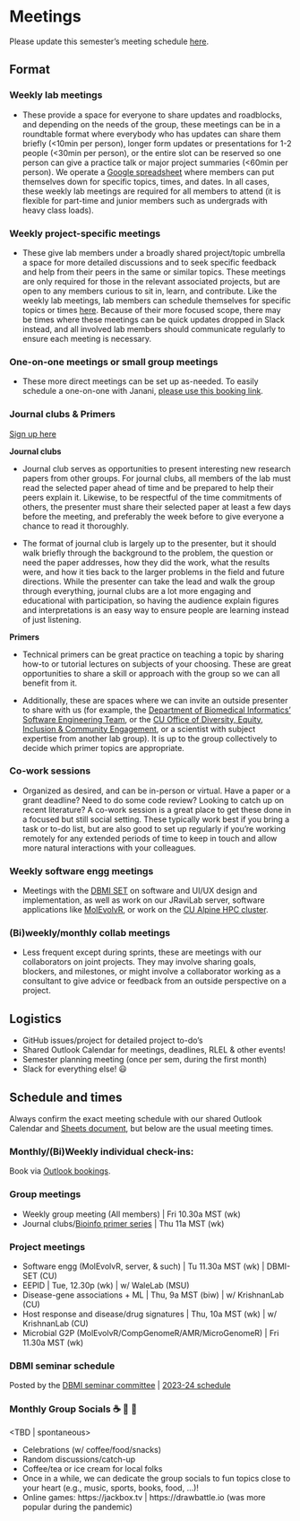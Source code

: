 # Meetings

Please update this semester's meeting schedule [here](https://docs.google.com/spreadsheets/d/14919WwHIiKFFBcYZgF9wxACIYqh-gW-2QeDyM4WU28E/edit#gid=0).

## Format

### Weekly lab meetings

-   These provide a space for everyone to share updates and roadblocks, and depending on the needs of the group, these meetings can be in a roundtable format where everybody who has updates can share them briefly (\<10min per person), longer form updates or presentations for 1-2 people (\<30min per person), or the entire slot can be reserved so one person can give a practice talk or major project summaries (\<60min per person). We operate a [Google spreadsheet](https://docs.google.com/spreadsheets/d/14919WwHIiKFFBcYZgF9wxACIYqh-gW-2QeDyM4WU28E/edit#gid=0) where members can put themselves down for specific topics, times, and dates. In all cases, these weekly lab meetings are required for all members to attend (it is flexible for part-time and junior members such as undergrads with heavy class loads).

### Weekly project-specific meetings

-   These give lab members under a broadly shared project/topic umbrella a space for more detailed discussions and to seek specific feedback and help from their peers in the same or similar topics. These meetings are only required for those in the relevant associated projects, but are open to any members curious to sit in, learn, and contribute. Like the weekly lab meetings, lab members can schedule themselves for specific topics or times [here](https://docs.google.com/spreadsheets/d/14919WwHIiKFFBcYZgF9wxACIYqh-gW-2QeDyM4WU28E/edit#gid=0). Because of their more focused scope, there may be times where these meetings can be quick updates dropped in Slack instead, and all involved lab members should communicate regularly to ensure each meeting is necessary.

### One-on-one meetings or small group meetings

-   These more direct meetings can be set up as-needed. To easily schedule a one-on-one with Janani, [please use this booking link](bit.ly/janani-cucal).

### Journal clubs & Primers

[Sign up here](https://docs.google.com/spreadsheets/d/14919WwHIiKFFBcYZgF9wxACIYqh-gW-2QeDyM4WU28E/edit#gid=943003305)

**Journal clubs** <br>

-   Journal club serves as opportunities to present interesting new research papers from other groups. For journal clubs, all members of the lab must read the selected paper ahead of time and be prepared to help their peers explain it. Likewise, to be respectful of the time commitments of others, the presenter must share their selected paper at least a few days before the meeting, and preferably the week before to give everyone a chance to read it thoroughly.

```{=html}
<!-- -->
```
-   The format of journal club is largely up to the presenter, but it should walk briefly through the background to the problem, the question or need the paper addresses, how they did the work, what the results were, and how it ties back to the larger problems in the field and future directions. While the presenter can take the lead and walk the group through everything, journal clubs are a lot more engaging and educational with participation, so having the audience explain figures and interpretations is an easy way to ensure people are learning instead of just listening.

**Primers** <br>

-   Technical primers can be great practice on teaching a topic by sharing how-to or tutorial lectures on subjects of your choosing. These are great opportunities to share a skill or approach with the group so we can all benefit from it.

```{=html}
<!-- -->
```
-   Additionally, these are spaces where we can invite an outside presenter to share with us (for example, the [Department of Biomedical Informatics' Software Engineering Team](https://cu-dbmi.github.io/set-website/about), or the [CU Office of Diversity, Equity, Inclusion & Community Engagement](https://www.cuanschutz.edu/offices/diversity-equity-inclusion-community), or a scientist with subject expertise from another lab group). It is up to the group collectively to decide which primer topics are appropriate.

### Co-work sessions

-   Organized as desired, and can be in-person or virtual. Have a paper or a grant deadline? Need to do some code review? Looking to catch up on recent literature? A co-work session is a great place to get these done in a focused but still social setting. These typically work best if you bring a task or to-do list, but are also good to set up regularly if you're working remotely for any extended periods of time to keep in touch and allow more natural interactions with your colleagues.

### Weekly software engg meetings

-   Meetings with the [DBMI SET](https://cu-dbmi.github.io/set-website/about) on software and UI/UX design and implementation, as well as work on our JRaviLab server, software applications like [MolEvolvR](https://jravilab.cuanschutz.edu/molevolvr/), or work on the [CU Alpine HPC cluster](https://www.colorado.edu/rc/alpine).

### (Bi)weekly/monthly collab meetings

-   Less frequent except during sprints, these are meetings with our collaborators on joint projects. They may involve sharing goals, blockers, and milestones, or might involve a collaborator working as a consultant to give advice or feedback from an outside perspective on a project.

## Logistics

-   GitHub issues/project for detailed project to-do's
-   Shared Outlook Calendar for meetings, deadlines, RLEL & other events!
-   Semester planning meeting (once per sem, during the first month)
-   Slack for everything else! 😃

## Schedule and times

Always confirm the exact meeting schedule with our shared Outlook Calendar and [Sheets document](https://docs.google.com/spreadsheets/d/14919WwHIiKFFBcYZgF9wxACIYqh-gW-2QeDyM4WU28E/edit#gid=0), but below are the usual meeting times.

### Monthly/(Bi)Weekly individual check-ins:

Book via [Outlook bookings](https://bit.ly/janani-cucal).

### Group meetings

-   Weekly group meeting (All members) \| Fri 10.30a MST (wk)
-   Journal clubs/[Bioinfo primer series](https://github.com/JRaviLab/bioinfo-primers) \| Thu 11a MST (wk)

### Project meetings

-   Software engg (MolEvolvR, server, & such) \| Tu 11.30a MST (wk) \| DBMI-SET (CU)
-   EEPID \| Tue, 12.30p (wk) \| w/ WaleLab (MSU)
-   Disease-gene associations + ML \| Thu, 9a MST (biw) \| w/ KrishnanLab (CU)
-   Host response and disease/drug signatures \| Thu, 10a MST (wk) \| w/ KrishnanLab (CU)
-   Microbial G2P (MolEvolvR/CompGenomeR/AMR/MicroGenomeR) \| Fri 11.30a MST (wk)

### DBMI seminar schedule

Posted by the [DBMI seminar committee](https://github.com/jananiravi/dbmi_seminar) \| [2023-24 schedule](https://olucdenver.sharepoint.com/:x:/r/sites/CenterforHealthAI939/_layouts/15/Doc.aspx?sourcedoc=%7B81531022-895F-4CA9-A9A0-86D1B43C0092%7D&file=DBMI-seminar_series.xlsx&action=default&mobileredirect=true)

### Monthly Group Socials ☕ 🍵 🥐

\<TBD \| spontaneous\>

-   Celebrations (w/ coffee/food/snacks)
-   Random discussions/catch-up
-   Coffee/tea or ice cream for local folks
-   Once in a while, we can dedicate the group socials to fun topics close to your heart (e.g., music, sports, books, food, ...)!
-   Online games: https://jackbox.tv \| https://drawbattle.io (was more popular during the pandemic)
